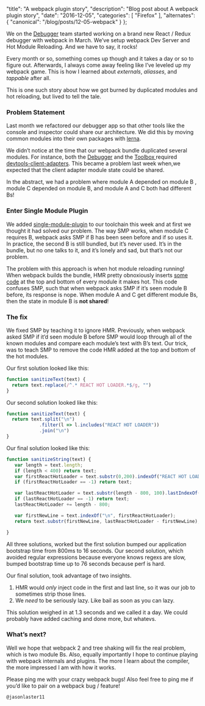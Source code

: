   "title": "A webpack plugin story",
  "description": "Blog post about A webpack plugin story",
  "date": "2016-12-05",
  "categories": [
"Firefox"
],
  "alternates": {
    "canonical": "/blog/posts/12-05-webpack"
  }
};

We on the [Debugger](http://github.com/devtools-html/debugger.html) team started working on a brand new React / Redux debugger with webpack in March. We’ve setup  webpack Dev Server and Hot Module Reloading. And we have to say, it rocks!

Every month or so, something comes up though and it takes a day or so to figure out. Afterwards, I always come away feeling like I’ve leveled up my webpack game. This is how I learned about *externals*, *aliasses*, and *tappable* after all.

This is one such story about how we got burned by duplicated modules and hot reloading, but lived to tell the tale.

### Problem Statement

Last month we refactored our debugger app so that other tools like the console and inspector could share our architecture. We did this by moving common modules into their own packages with [lerna](http://lernajs.io).

We didn’t notice at the time that our webpack bundle duplicated several modules. For instance, both the [Debugger](http://github.com/devtools-html/debugger.html) and the [Toolbox ](https://github.com/devtools-html/debugger.html/tree/master/packages/devtools-local-toolbox) required [devtools-client-adapters](https://github.com/devtools-html/debugger.html/tree/master/packages/devtools-client-adapters).  This became a problem last week when,we expected that  the client adapter module state could be shared.

In the abstract, we had a problem where module A depended on module B , module C depended on module B, and module A and C both had different  Bs!

### Enter Single Module Plugin

We added [single-module-plugin](https://github.com/smikhalevski/single-module-instance-webpack-plugin) to our toolchain this week and at first we thought it had solved our problem.  The way SMP works, when module C requires B, webpack asks SMP if B has been seen before and if so uses it. In practice, the second B is still bundled, but it’s never used. It’s in the bundle, but no one talks to it, and it’s lonely and sad, but that’s not our problem.

The problem with this approach is when hot module reloading  running! When webpack builds the bundle, HMR pretty obnoxiously inserts [some code](https://github.com/smikhalevski/single-module-instance-webpack-plugin/pull/2#issue-192939689) at the top and bottom of every module it makes hot.  This code confuses SMP, such that when webpack asks SMP if it’s seen module B before, its response is nope. When module A and C get different module Bs, then the state in module B is **not shared**!

### The fix

We fixed SMP by teaching it to ignore HMR. Previously, when webpack asked SMP if it’d seen module B before SMP would loop through all of the known modules and compare each module’s text with B’s text. Our trick, was to teach SMP to remove the code HMR added at the top and bottom of the hot modules.

Our first solution looked like this:

```js
function sanitizeText(text) {
  return text.replace(/^.* REACT HOT LOADER.*$/g, "")
}
```

Our second solution looked like this:

```js
function sanitizeText(text) {
  return text.split("\n")
			.filter(l => l.includes("REACT HOT LOADER"))
			.join("\n")
}
```

Our final solution looked like this:

```js
function sanitizeString(text) {
   var length = text.length;
   if (length < 400) return text;
   var firstReactHotLoader = text.substr(0,200).indexOf("REACT HOT LOADER");
   if (firstReactHotLoader == -1) return text;

   var lastReactHotLoader = text.substr(length - 800, 100).lastIndexOf("REACT HOT LOADER");
   if (lastReactHotLoader == -1) return text;
   lastReactHotLoader += length - 800;

   var firstNewLine = text.indexOf("\n", firstReactHotLoader);
   return text.substr(firstNewLine, lastReactHotLoader - firstNewLine);

}
```

All three solutions, worked but the first solution bumped our application bootstrap time from 800ms to 16 seconds. Our second solution, which avoided regular expressions because everyone knows regexs are slow, bumped bootstrap time up to 76 seconds because perf is hard.

Our final solution, took advantage of two insights.
1. HMR would *only* inject code in the first and last line, so it was our job to sometimes strip those lines.
2. We *need* to be seriously lazy. Like bail as soon as you can lazy.

This solution weighed in at 1.3 seconds and we called it a day. We could probably have added caching and done more, but whatevs.

### What’s next?

Well we hope that webpack 2 and tree shaking will fix the real problem, which is two module Bs. Also, equally importantly I hope to continue playing with webpack internals and plugins. The more I learn about the compiler, the more impressed I am with how it works.

Please ping me with your crazy webpack bugs! Also feel free to ping me if you’d like to pair on a webpack bug / feature!

`@jasonlaster11`